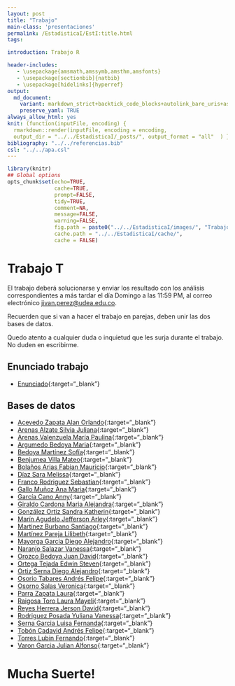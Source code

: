 ```yaml
---
layout: post
title: "Trabajo"
main-class: 'presentaciones'
permalink: /EstadisticaI/EstI:title.html
tags:

introduction: Trabajo R

header-includes:
   - \usepackage{amsmath,amssymb,amsthm,amsfonts}
   - \usepackage[sectionbib]{natbib}
   - \usepackage[hidelinks]{hyperref}
output:
  md_document:
    variant: markdown_strict+backtick_code_blocks+autolink_bare_uris+ascii_identifiers+tex_math_single_backslash
    preserve_yaml: TRUE
always_allow_html: yes   
knit: (function(inputFile, encoding) {
  rmarkdown::render(inputFile, encoding = encoding,
  output_dir = "../../EstadisticaI/_posts/", output_format = "all"  ) })
bibliography: "../../referencias.bib"
csl: "../../apa.csl"
---
```


```r
library(knitr)
## Global options
opts_chunk$set(echo=TRUE,
               cache=TRUE,
               prompt=FALSE,
               tidy=TRUE,
               comment=NA,
               message=FALSE,
               warning=FALSE,
               fig.path = paste0("../../EstadisticaI/images/", "Trabajo"),
               cache.path = "../../EstadisticaI/cache/",
               cache = FALSE)
```

# Trabajo T
El trabajo deberá solucionarse y enviar los resultado con los análisis correspondientes a más tardar el día Domingo a las 11:59 PM, al correo electrónico <a target="_blank" href="mailto:jivan.perez@udea.edu.co"> jivan.perez@udea.edu.co</a>.

Recuerden que si van a hacer el trabajo en parejas, deben unir las dos bases de datos.

Quedo atento a cualquier duda o inquietud que les surja durante el trabajo. No duden en escribirme.

## Enunciado trabajo 
* [Enunciado](https://github.com/jiperezga/jiperezga.github.io/raw/master/Dataset/Trabajo/TrabajoR.docx){:target="_blank"}

## Bases de datos 

* [Acevedo Zapata Alan Orlando](https://github.com/jiperezga/jiperezga.github.io/raw/master/Dataset/Trabajo/T1152220366.xlsx){:target="_blank"}
* [Arenas Alzate Silvia Juliana](https://github.com/jiperezga/jiperezga.github.io/raw/master/Dataset/Trabajo/T1037654737.xlsx){:target="_blank"}
* [Arenas Valenzuela María Paulina](https://github.com/jiperezga/jiperezga.github.io/raw/master/Dataset/Trabajo/T1037635657.xlsx){:target="_blank"}
* [Argumedo Bedoya Maria](https://github.com/jiperezga/jiperezga.github.io/raw/master/Dataset/Trabajo/T1007822116.xlsx){:target="_blank"}
* [Bedoya Martínez Sofía](https://github.com/jiperezga/jiperezga.github.io/raw/master/Dataset/Trabajo/T1004774415.xlsx){:target="_blank"}
* [Benjumea Villa Mateo](https://github.com/jiperezga/jiperezga.github.io/raw/master/Dataset/Trabajo/T1193526570.xlsx){:target="_blank"}
* [Bolaños Arias Fabian Mauricio](https://github.com/jiperezga/jiperezga.github.io/raw/master/Dataset/Trabajo/T1037654623.xlsx){:target="_blank"}
* [Díaz Sara Melissa](https://github.com/jiperezga/jiperezga.github.io/raw/master/Dataset/Trabajo/TSara.xlsx){:target="_blank"}
* [Franco Rodriguez Sebastian](https://github.com/jiperezga/jiperezga.github.io/raw/master/Dataset/Trabajo/T1037237922.xlsx){:target="_blank"}
* [Gallo Muñoz Ana Maria](https://github.com/jiperezga/jiperezga.github.io/raw/master/Dataset/Trabajo/T1036782913.xlsx){:target="_blank"}
* [García Cano Anny](https://github.com/jiperezga/jiperezga.github.io/raw/master/Dataset/Trabajo/T1152209588.xlsx){:target="_blank"}
* [Giraldo Cardona Maria Alejandra](https://github.com/jiperezga/jiperezga.github.io/raw/master/Dataset/Trabajo/T1007374227.xlsx){:target="_blank"}
* [González Ortiz Sandra Katherin](https://github.com/jiperezga/jiperezga.github.io/raw/master/Dataset/Trabajo/T1038417681.xlsx){:target="_blank"}
* [Marín Agudelo Jefferson Arley](https://github.com/jiperezga/jiperezga.github.io/raw/master/Dataset/Trabajo/T1017227638.xlsx){:target="_blank"}
* [Martinez Burbano Santiago](https://github.com/jiperezga/jiperezga.github.io/raw/master/Dataset/Trabajo/T1005745532.xlsx){:target="_blank"}
* [Martínez Pareja Lilibeth](https://github.com/jiperezga/jiperezga.github.io/raw/master/Dataset/Trabajo/T1036934721.xlsx){:target="_blank"}
* [Mayorga Garcia Diego Alejandro](https://github.com/jiperezga/jiperezga.github.io/raw/master/Dataset/Trabajo/T1007790690.xlsx){:target="_blank"}
* [Naranjo Salazar Vanessa](https://github.com/jiperezga/jiperezga.github.io/raw/master/Dataset/Trabajo/T1214747403.xlsx){:target="_blank"}
* [Orozco Bedoya Juan David](https://github.com/jiperezga/jiperezga.github.io/raw/master/Dataset/Trabajo/T1047502478.xlsx){:target="_blank"}
* [Ortega Tejada Edwin Steven](https://github.com/jiperezga/jiperezga.github.io/raw/master/Dataset/Trabajo/T1026157682.xlsx){:target="_blank"}
* [Ortiz Serna Diego Alejandro](https://github.com/jiperezga/jiperezga.github.io/raw/master/Dataset/Trabajo/T1036677008.xlsx){:target="_blank"}
* [Osorio Tabares Andrés Felipe](https://github.com/jiperezga/jiperezga.github.io/raw/master/Dataset/Trabajo/T1214729624.xlsx){:target="_blank"}
* [Osorno Salas Veronica](https://github.com/jiperezga/jiperezga.github.io/raw/master/Dataset/Trabajo/T1152714649.xlsx){:target="_blank"}
* [Parra Zapata Laura](https://github.com/jiperezga/jiperezga.github.io/raw/master/Dataset/Trabajo/T1023725008.xlsx){:target="_blank"}
* [Raigosa Toro Laura Mayeli](https://github.com/jiperezga/jiperezga.github.io/raw/master/Dataset/Trabajo/T1152463340.xlsx){:target="_blank"}
* [Reyes Herrera Jerson David](https://github.com/jiperezga/jiperezga.github.io/raw/master/Dataset/Trabajo/T1030653675.xlsx){:target="_blank"}
* [Rodriguez Posada Yuliana Vanessa](https://github.com/jiperezga/jiperezga.github.io/raw/master/Dataset/Trabajo/T1020487230.xlsx){:target="_blank"}
* [Serna Garcia Luisa Fernanda](https://github.com/jiperezga/jiperezga.github.io/raw/master/Dataset/Trabajo/T1001755948.xlsx){:target="_blank"}
* [Tobón Cadavid Andrés Felipe](https://github.com/jiperezga/jiperezga.github.io/raw/master/Dataset/Trabajo/T1001390571.xlsx){:target="_blank"}
* [Torres  Lubin Fernando](https://github.com/jiperezga/jiperezga.github.io/raw/master/Dataset/Trabajo/T71388332.xlsx){:target="_blank"}
* [Varon Garcia Julian Alfonso](https://github.com/jiperezga/jiperezga.github.io/raw/master/Dataset/Trabajo/T1113667336.xlsx){:target="_blank"}

<h1> Mucha Suerte! </h1>
